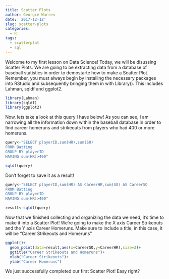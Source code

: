 ```yaml
---
title: Scatter Plots
author: Georgie Warren
date: '2017-12-12'
slug: scatter-plots
categories:
  - R
tags:
  - scatterplot
  - sql
---
```


Welcome to my first lesson on Data Science! Today, we will be disussing Scatter Plots. We are going to be extracting data from a database of baseball statistics in order to demostarte how to make a Scatter Plot. Remember, you must always begin by installing the necessary packages into RStudio and subsequently bringing them in with Library(). This includes Lahman, sqldf and ggplot2. 

```r
library(Lahman)
library(sqldf)
library(ggplot2)
```

Now, lets take a look at this query I have below! As you can see, I am narrowing all the information down within the baseball database in order to find career homeruns and strikeouts from players who had 400 or more homeruns. 

```r
query<-"SELECT playerID,sum(HR),sum(SO)
FROM Batting
GROUP BY playerID
HAVING sum(HR)>400"

sqldf(query)
```

Don't forget to save it as a result!

```r
query<-"SELECT playerID,sum(HR) AS CareerHR,sum(SO) AS CareerSO
FROM Batting
GROUP BY playerID
HAVING sum(HR)>400"

result<-sqldf(query)
```

Now that we finished collecting and organizing the data we need, it's time to make it into a Scatter Plot! We're going to make the X axis Career Strikeouts and the Y axis Career Homeruns. Make sure to include a title, in this case, it will be "Career Strikeouts and Homeruns"

```r
ggplot()+
  geom_point(data=result,aes(x=CareerSO,y=CareerHR),size=3)+
  ggtitle("Career Strikeouts and Homeruns")+
  xlab("Career Strikeouts")+
  ylab("Career Homeruns")
```

We just successfully completed our first Scatter Plot! Easy right? 
